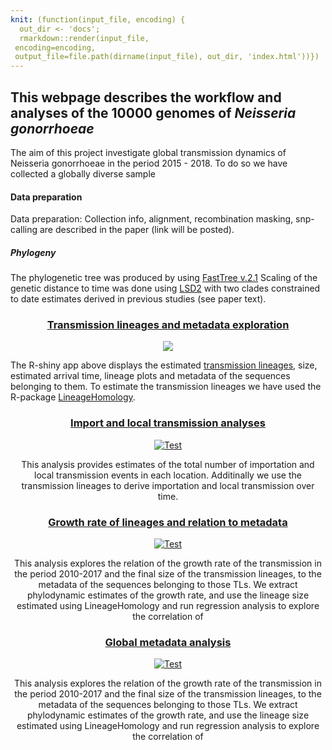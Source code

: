 ```yaml
---
knit: (function(input_file, encoding) {
  out_dir <- 'docs';
  rmarkdown::render(input_file,
 encoding=encoding,
 output_file=file.path(dirname(input_file), out_dir, 'index.html'))})
---
```




## This webpage describes the workflow and analyses of the 10000 genomes of *Neisseria gonorrhoeae*

The aim of this project investigate global transmission dynamics of Neisseria gonorrhoeae in the period 2015 - 2018. To do so we have collected a globally diverse sample 

#### Data preparation
Data preparation: Collection info, alignment, recombination masking, snp-calling are described in the paper (link will be posted). 

##### Phylogeny
The phylogenetic tree was produced by using [FastTree v.2.1](https://doi.org/10.1371/journal.pone.0009490)
Scaling of the genetic distance to time was done using [LSD2](https://doi.org/10.1093/sysbio/syv068) with two clades constrained to date estimates derived in previous studies (see paper text). 

<center>

### [Transmission lineages and metadata exploration](https://magnunos.shinyapps.io/LineageHomology_Explorer/?_ga=2.205397328.1370338265.1637693506-226041197.1637248825)

</center>


<center>

[![](Files/TL_Explorer.png)](https://magnunos.shinyapps.io/LineageHomology_Explorer/?_ga=2.205397328.1370338265.1637693506-226041197.1637248825)

</center>

The R-shiny app above displays the estimated [transmission lineages](https://www.science.org/doi/10.1126/science.abf2946), size, estimated arrival time, lineage plots and metadata of the sequences belonging to them. To estimate the transmission lineages we have used the R-package [LineageHomology](https://github.com/magnusnosnes/LineageHomology).

<center>

### [Import and local transmission analyses](Analyses/LineagesAndImport.html)

[![Test](Files/Import_local_transmission.png)](Analyses/LineagesAndImport.html)

This analysis provides estimates of the total number of importation and local transmission events in each location. Additinally we use the transmission lineages to derive importation and local transmission over time. 

</center>

<center>

### [Growth rate of lineages and relation to metadata](Analyses/Growth_rates_explanatory.html)

[![Test](Files/Metadata.png)](Analyses/Growth_rates_explanatory.html)


This analysis explores the relation of the growth rate of the transmission in the period 2010-2017 and the final size of the transmission lineages, to the metadata of the sequences belonging to those TLs. We extract phylodynamic estimates of the growth rate, and use the lineage size estimated using LineageHomology and run regression analysis to explore the correlation of 

</center>

<center>

### [Global metadata analysis](Analyses/global_analysis.html)

[![Test](Files/Global_analysis.png)](Analyses/Growth_rates_explanatory.html)


This analysis explores the relation of the growth rate of the transmission in the period 2010-2017 and the final size of the transmission lineages, to the metadata of the sequences belonging to those TLs. We extract phylodynamic estimates of the growth rate, and use the lineage size estimated using LineageHomology and run regression analysis to explore the correlation of 

</center>